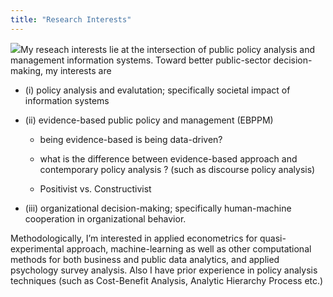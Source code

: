 ```yaml
---
title: "Research Interests"
---
```


![](20220716_163613.png)My reseach interests lie at the intersection of public policy analysis and management information systems. Toward better public-sector decision-making, my interests are

-   \(i\) policy analysis and evalutation; specifically societal impact of information systems

-   \(ii\) evidence-based public policy and management (EBPPM)

    -   being evidence-based is being data-driven?

    -   what is the difference between evidence-based approach and contemporary policy analysis ? (such as discourse policy analysis)

    -   Positivist vs. Constructivist

-   \(iii\) organizational decision-making; specifically human-machine cooperation in organizational behavior.

Methodologically, I'm interested in applied econometrics for quasi-experimental approach, machine-learning as well as other computational methods for both business and public data analytics, and applied psychology survey analysis. Also I have prior experience in policy analysis techniques (such as Cost-Benefit Analysis, Analytic Hierarchy Process etc.)
